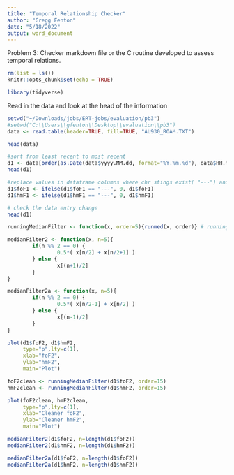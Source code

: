 ```yaml
---
title: "Temporal Relationship Checker"
author: "Gregg Fenton"
date: "5/18/2022"
output: word_document
---
```

Problem 3: Checker markdown file or the C routine developed to assess temporal relations.

```r
rm(list = ls())
knitr::opts_chunk$set(echo = TRUE)
```



```r
library(tidyverse)
```

Read in the data and look at the head of the information

```r
setwd("~/Downloads/jobs/ERT-jobs/evaluation/pb3")
#setwd("C:\\Users\\gfenton\\Desktop\\evaluation\\pb3")
data <- read.table(header=TRUE, fill=TRUE, "AU930_ROAM.TXT")

head(data)
```

```r
#sort from least recent to most recent
d1 <- data[order(as.Date(data$yyyy.MM.dd, format="%Y.%m.%d"), data$HH.mm.ss),]
head(d1)
```
```r
#replace values in dataframe columns where chr stings exist( "---") and should be a numeric?
d1$foF1 <- ifelse(d1$foF1 == "---", 0, d1$foF1)
d1$hmF1 <- ifelse(d1$hmF1 == "---", 0, d1$hmF1)

# check the data entry change
head(d1)
```

```r
runningMedianFilter <- function(x, order=5){runmed(x, order)} # running Median

medianFilter2 <- function(x, n=5){
        if(n %% 2 == 0) {
                0.5*( x[n/2] + x[n/2+1] )
        } else {
                x[(n+1)/2]
        } 
}

medianFilter2a <- function(x, n=5){
        if(n %% 2 == 0) {
                0.5*( x[n/2-1] + x[n/2] )
        } else {
                x[(n-1)/2]
        } 
}
```


```r

plot(d1$foF2, d1$hmF2,
     type="p",lty=c(1),
     xlab="foF2",
     ylab="hmF2",
     main="Plot")

foF2clean <- runningMedianFilter(d1$foF2, order=15)
hmF2clean <- runningMedianFilter(d1$hmF2, order=15)

plot(foF2clean, hmF2clean,
     type="p",lty=c(1),
     xlab="Cleaner foF2",
     ylab="Cleaner hmF2",
     main="Plot")

medianFilter2(d1$foF2, n=length(d1$foF2))
medianFilter2(d1$hmF2, n=length(d1$hmF2))

medianFilter2a(d1$foF2, n=length(d1$foF2))
medianFilter2a(d1$hmF2, n=length(d1$hmF2))
```


